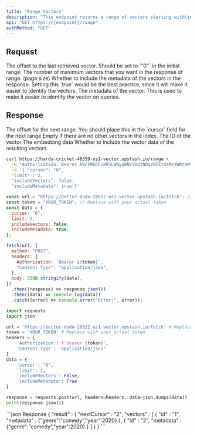 ```yaml
---
title: "Range Vectors"
description: "This endpoint returns a range of vectors starting with(including) cursor until the end of the vectors in the index or given limit."
api: "GET https://{endpoint}/range"
authMethod: "GET"
---
```


## Request

<ParamField body="cursor" type="string" required>
  The offset to the last retrieved vector. Should be set to `"0"` in the initial
  range.
</ParamField>
<ParamField body="limit" type="number" required>
  The number of maximum vectors that you want in the response of range. (page
  size)
</ParamField>
<ParamField body="includeMetadata" type="boolean">
  Whether to include the metadata of the vectors in the response. Setting this
  `true` would be the best practice, since it will make it easier to identify
  the vectors.
</ParamField>
<ParamField body="includeVectors" type="boolean">
  The metadata of the vector. This is used to make it easier to identify the
  vector on queries.
</ParamField>

## Response

<ResponseField name="nextCursor" type="string" required>
  The offset for the next range. You should place this in the `cursor` field for
  the next range.Empty if there are no other vectors in the index.
</ResponseField>

<ResponseField name="vectors" type="Object[]" required>
  <Expandable defaultOpen="true">
    <ResponseField name="id" type="string" required>
      The ID of the vector
    </ResponseField>
    <ResponseField name="vector" type="number[]" required>
      The embedding data
    </ResponseField>
    <ResponseField name="metadata" type="Object">
      Whether to include the vector data of the resulting vectors.
    </ResponseField>
  </Expandable>
</ResponseField>

<RequestExample>

```sh curl
curl https://hardy-cricket-48359-us1-vector.upstash.io/range \
  -H "Authorization: Bearer ABcFMGhhcmR5LWNyaWNrZXQtNDgzNTktdXMxYWRtaW5PREE0TkdVME5XUXRaV0poTWkwME9UVTFMVGxrTm1NdE9USTROR0ppWkRsak56ZGs=" \
  -d '{ "cursor": "0",
  "limit" : 2,
  "includeVectors": false,
  "includeMetadata": true }'
```

```js Node
const url = "https://better-dodo-20522-us1-vector.upstash.io/fetch"; // Replace with your index endpoint.
const token = "YOUR_TOKEN"; // Replace with your actual token
const data = {
  cursor: "0",
  limit: 2,
  includeVectors: false,
  includeMetadata: true,
};

fetch(url, {
  method: "POST",
  headers: {
    Authorization: `Bearer ${token}`,
    "Content-Type": "application/json",
  },
  body: JSON.stringify(data),
})
  .then((response) => response.json())
  .then((data) => console.log(data))
  .catch((error) => console.error("Error:", error));
```

```python Python
import requests
import json

url = 'https://better-dodo-20522-us1-vector.upstash.io/fetch' # Replace with your index endpoint.
token = 'YOUR_TOKEN' # Replace with your actual token
headers = {
    'Authorization': f'Bearer {token}',
    'Content-Type': 'application/json'
}
data = {
    'cursor': "0",
    'limit': 2,
    'includeVectors': False,
    'includeMetadata': True
}

response = requests.post(url, headers=headers, data=json.dumps(data))
print(response.json())
```

</RequestExample>

<ResponseExample>
```json Response
{
  "result" : {
    "nextCursor" : "2",
    "vectors" : [ 
		{
	      "id" : "1",
	      "metadata" : {"genre":"comedy","year":2020}
    	}, 
		{
	      "id" : "2",
	      "metadata" : {"genre":"comedy","year":2020}
    	} 
	]
  }
}
```

</ResponseExample>
